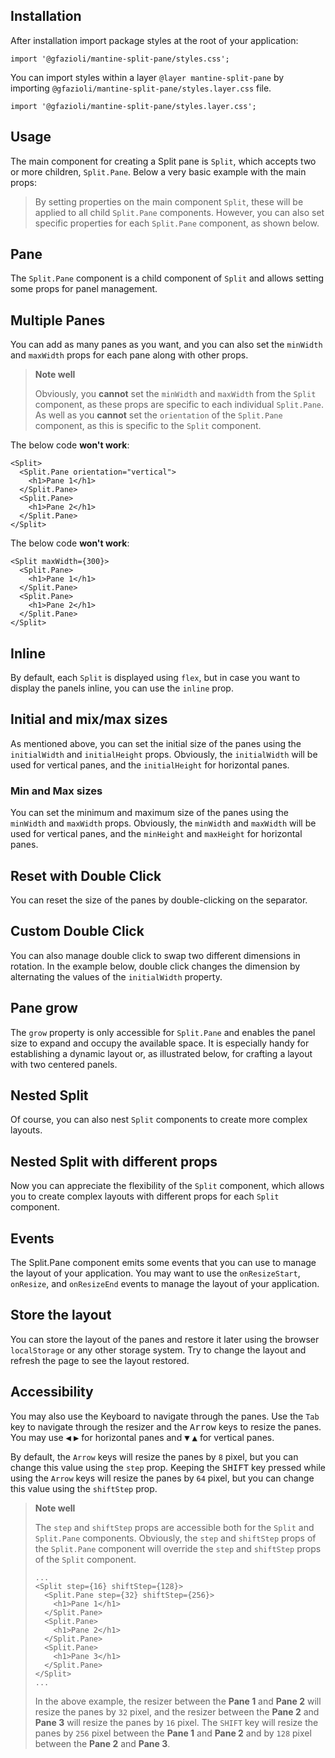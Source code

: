 
## Installation

<InstallScript packages="@gfazioli/mantine-split-pane" />

After installation import package styles at the root of your application:

```tsx
import '@gfazioli/mantine-split-pane/styles.css';
```

You can import styles within a layer `@layer mantine-split-pane` by importing `@gfazioli/mantine-split-pane/styles.layer.css` file.

```tsx
import '@gfazioli/mantine-split-pane/styles.layer.css';
```

## Usage

The main component for creating a Split pane is `Split`, which accepts two or more children, `Split.Pane`.
Below a very basic example with the main props:

<Demo data={demos.configurator} />

> By setting properties on the main component `Split`, these will be applied to all child `Split.Pane` components. However, you can also set specific properties for each `Split.Pane` component, as shown below.

## Pane

The `Split.Pane` component is a child component of `Split` and allows setting some props for panel management.

<Demo data={demos.pane} />

## Multiple Panes

You can add as many panes as you want, and you can also set the `minWidth` and `maxWidth` props for each pane along with other props.

<Demo data={demos.multiple} />

> **Note well**
>
> Obviously, you **cannot** set the `minWidth` and `maxWidth` from the `Split` component, as these props are specific to each individual `Split.Pane`. As well as you **cannot** set the `orientation` of the `Split.Pane` component, as this is specific to the `Split` component.

The below code **won't work**:

```tsx
<Split>
  <Split.Pane orientation="vertical">
    <h1>Pane 1</h1>
  </Split.Pane>
  <Split.Pane>
    <h1>Pane 2</h1>
  </Split.Pane>
</Split>
```

The below code **won't work**:

```tsx
<Split maxWidth={300}>
  <Split.Pane>
    <h1>Pane 1</h1>
  </Split.Pane>
  <Split.Pane>
    <h1>Pane 2</h1>
  </Split.Pane>
</Split>
```

## Inline

By default, each `Split` is displayed using `flex`, but in case you want to display the panels inline, you can use the `inline` prop.

<Demo data={demos.inline} />

## Initial and mix/max sizes

As mentioned above, you can set the initial size of the panes using the `initialWidth` and `initialHeight` props.
Obviously, the `initialWidth` will be used for vertical panes, and the `initialHeight` for horizontal panes.

### Min and Max sizes

You can set the minimum and maximum size of the panes using the `minWidth` and `maxWidth` props.
Obviously, the `minWidth` and `maxWidth` will be used for vertical panes, and the `minHeight` and `maxHeight` for horizontal panes.

<Demo data={demos.initials} />

## Reset with Double Click

You can reset the size of the panes by double-clicking on the separator.

<Demo data={demos.reset} />

## Custom Double Click

You can also manage double click to swap two different dimensions in rotation. In the example below, double click changes the dimension by alternating the values of the `initialWidth` property.

<Demo data={demos.doubleclick} />

## Pane grow

The `grow` property is only accessible for `Split.Pane` and enables the panel size to expand and occupy the available space. It is especially handy for establishing a dynamic layout or, as illustrated below, for crafting a layout with two centered panels.

<Demo data={demos.grow} />

## Nested Split

Of course, you can also nest `Split` components to create more complex layouts.

<Demo data={demos.nested} />

## Nested Split with different props

Now you can appreciate the flexibility of the `Split` component, which allows you to create complex layouts with different props for each `Split` component.

<Demo data={demos.nestedprops} />

## Events

The Split.Pane component emits some events that you can use to manage the layout of your application.
You may want to use the `onResizeStart`, `onResize`, and `onResizeEnd` events to manage the layout of your application.

<Demo data={demos.events} />

## Store the layout

You can store the layout of the panes and restore it later using the browser `localStorage` or any other storage system.
Try to change the layout and refresh the page to see the layout restored.

<Demo data={demos.store} />

## Accessibility

You may also use the Keyboard to navigate through the panes. Use the `Tab` key to navigate through the resizer and the <Kbd>Arrow</Kbd> keys to resize the panes. You may use <Kbd>◀︎</Kbd> <Kbd>▶︎</Kbd> for horizontal panes and <Kbd>▼</Kbd> <Kbd>▲</Kbd> for vertical panes.

By default, the `Arrow` keys will resize the panes by `8` pixel, but you can change this value using the `step` prop.
Keeping the <Kbd>SHIFT</Kbd> key pressed while using the `Arrow` keys will resize the panes by `64` pixel, but you can change this value using the `shiftStep` prop.

<Demo data={demos.accessibility} />

> **Note well**
>
> The `step` and `shiftStep` props are accessible both for the `Split` and `Split.Pane` components. Obviously, the `step` and `shiftStep` props of the `Split.Pane` component will override the `step` and `shiftStep` props of the `Split` component.
>
> ```tsx
> ...
> <Split step={16} shiftStep={128}>
>   <Split.Pane step={32} shiftStep={256}>
>     <h1>Pane 1</h1>
>   </Split.Pane>
>   <Split.Pane>
>     <h1>Pane 2</h1>
>   </Split.Pane>
>   <Split.Pane>
>     <h1>Pane 3</h1>
>   </Split.Pane>
> </Split>
> ...
> ```
>
> In the above example, the resizer between the **Pane 1** and **Pane 2** will resize the panes by `32` pixel, and the resizer between the **Pane 2** and **Pane 3** will resize the panes by `16` pixel. The `SHIFT` key will resize the panes by `256` pixel between the **Pane 1** and **Pane 2** and by `128` pixel between the **Pane 2** and **Pane 3**.
